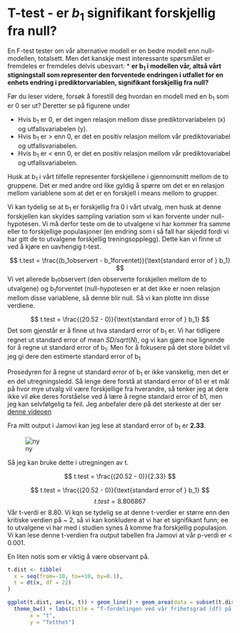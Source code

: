 # T-test - er $b_1$ signifikant forskjellig fra null?
En F-test tester om vår alternative modell er en bedre modell enn null-modellen, totalsett. Men det kanskje mest interessante spørsmålet er fremdeles er fremdeles delvis ubesvart: 
* **er b<sub>1</sub> i modellen vår, altså vårt stigningstall som representer den forventede endringen i utfallet for en enhets endring i prediktorvariablen, signifikant forskjellig fra null?**

<div class="info">
Før du leser videre, forsøk å forestill deg hvordan en modell med en b<sub>1</sub> som er 0 ser ut? Deretter se på figurene under


</div>

* Hvis b<sub>1</sub> er 0, er det ingen relasjon mellom disse prediktorvariabelen (x) og utfallsvariabelen (y). 
* Hvis b<sub>1</sub> er > enn 0, er det en positiv relasjon mellom vår prediktovariabel og utfallsvariabelen.
* Hvis b<sub>1</sub> er < enn 0, er det en positiv relasjon mellom vår prediktovariabel og utfallsvariabelen.

Husk at  b<sub>1</sub> i vårt tilfelle representer forskjellene i gjennomsnitt mellom de to gruppene. Det er med andre ord like gyldig å spørre om det er en relasjon mellom variablene som at det er en forskjell i means mellom to grupper.

Vi kan tydelig se at b<sub>1</sub> er forskjellig fra 0 i vårt utvalg, men husk at denne forskjellen kan skyldes sampling variation som vi kan forvente under null-hypotesen. Vi må derfor teste om de to utvalgene vi har kommer fra samme eller to forskjellige populasjoner (en endring som i så fall har skjedd fordi vi har gitt de to utvalgene forskjellig treningsopplegg). Dette kan vi finne ut ved å kjøre en uavhengig t-test.

$$
t.test = \frac{(b_1observert - b_1forventet)}{\text{standard error of } b_1}
$$
Vi vet allerede b<sub>1</sub>observert (den observerte forskjellen mellom de to utvalgene) og b<sub>1</sub>forventet (null-hypotesen er at det ikke er noen relasjon mellom disse variablene, så denne blir null. Så vi kan plotte inn disse verdiene.

$$
t.test = \frac{(20.52 - 0)}{\text{standard error of } b_1}
$$
Det som gjenstår er å finne ut hva standard error of b<sub>1</sub> er. Vi har tidligere regnet ut standard error of mean $SD/sqrt(N)$, og vi kan gjøre noe lignende for å regne ut standard error of b<sub>1</sub>. Men for å fokusere på det store bildet vil jeg gi dere den estimerte standard error of b<sub>1</sub>

<div class="warning">
Prosedyren for å regne ut standard error of b<sub>1</sub> er ikke vanskelig, men det er en del utregningsledd. Så lenge dere forstå at standard error of b1 er et mål på hvor mye utvalg vil være forskjellige fra hverandre, så tenker jeg at dere ikke vil øke deres forståelse ved å lære å regne standard error of b1, men jeg kan selvfølgelig ta feil. Jeg anbefaler dere på det sterkeste at der ser [denne videoen](https://www.youtube.com/watch?v=3L9ZMdzJyyI)

</div>

Fra mitt output i Jamovi kan jeg lese at standard error of b<sub>1</sub> er **2.33**. 

![ny](output.png)

Så jeg kan bruke dette i utregningen av t.

$$
t.test = \frac{(20.52 - 0)}{2.33}
$$

$$
t.test = \frac{(20.52 - 0)}{\text{standard error of } b_1}
$$
$$
t.test = 8.806867
$$
Vår t-verdi er 8.80. Vi kqn se tydelig se at denne t-verdier er større enn den kritiske verdien på ~ 2, så vi kan konkludere at vi har et signifikant funn; ee to utvalgene vi har med i studien synes å komme fra forskjellig populasjon. Vi kan lese denne t-verdien fra output tabellen fra Jamovi at vår p-verdi er < 0.001. 

<div class="warning">
En liten notis som er viktig å være observant på. 

</div>


```r

t.dist <- tibble(
  x = seq(from=-10, to=+10, by=0.1),
  t = dt(x, df = 22)
)

ggplot(t.dist, aes(x, t)) + geom_line() + geom_area(data = subset(t.dist, x < 6), fill = "#00BFC4", alpha=.8) + scale_x_continuous(breaks = seq(-10, 10, by = 1))  + geom_vline(xintercept=0, color="black", linetype = 'dotted') + labs(y="density", x="t") + geom_vline(xintercept=8.2, color="red") + geom_vline(xintercept=2) + geom_vline(xintercept=-2) +
  theme_bw() + labs(title = "T-fordelingen ved vår frihetsgrad (df) på 22",
       x = "t",
       y = "Tetthet")


```


